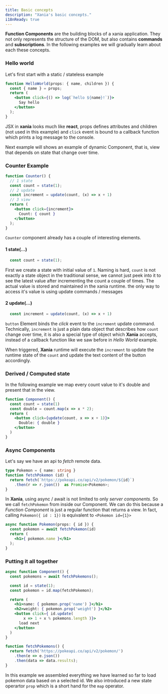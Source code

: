 ```yaml
---
title: Basic concepts
description: "Xania's basic concepts."
i18nReady: true
---
```


**Function Components** are the building blocks of a xania application. They not only represents  the structure of the DOM, but also contains **commands** and **subscriptions**. In the following examples we will gradually learn about each these concepts.

### Hello world
Let's first start with a static / stateless example

```jsx
function HelloWorld(props: { name, children }) {
  const { name } = props;
  return (
    <button click={() => log(`hello ${name}!`)}>
      Say hello
    </button>
  );
}
```

JSX in **xania** looks much like **react**, props defines attributes and children (not used in this example) and `click` event is bound to a callback function which prints a log message to the console.

Next example will shows an example of dynamic Component, that is, view that depends on state that change over time.

### Counter Example

```jsx
function Counter() {
  // 1 state
  const count = state(1);
  // 2 update
  const increment = update(count, (x) => x + 1)
  // 3 view
  return (
    <button click={increment}>
      Count: { count }
    </button>
  );
}
```

`Counter` component already has a couple of interesting elements. 

#### 1 state(...)

```jsx
  const count = state(1);
```

First we create a state with initial value of `1`. Naming is hard, `count` is not exactly a state object in the traditional sense, we cannot just peek into it to see the latest value after incrementing the count a couple of times. The actual value is stored and maintained in the xania runtime. the only way to access it's value is using update commands / messages

#### 2 update(...)
```jsx
  const increment = update(count, (x) => x + 1)
```
`button` Element binds the *click* event to the `increment` update command. Technically, `increment` is just a plain data object that describes how `count` change over time, it is also a special type of object which **Xania** accepts, instead of a callback function like we saw before in *Hello World* example.

When triggered, **Xania** runtime will execute the `increment` to update the runtime state of the `count` and update the text content of the button accordingly. 

### Derived / Computed state

In the following example we map every count value to it's double and present that in the view.

```jsx { 3 }
function Component() {
  const count = state(1)
  const double = count.map(x => x * 2);
  return (
    <button click={update(count, x => x + 1)}>
      Double: { double }
    </button>
  )
}
```

### Async Components

Let's say we have an api to *fetch* remote data.

```typescript
type Pokemon = { name: string }
function fetchPokemon (id) { 
  return fetch(`https://pokeapi.co/api/v2/pokemon/${id}`)
    .then(r => r.json())  as Promise<Pokemon>;
}

```

In **Xania**, using async / await is not limited to only *server components*. 
So we call `fetchPokemon` from inside our Component. We can do this because a *Function Component* is just a regular function that returns a view. In fact, calling `Pokemon({ id : 1})` is equivalent to `<Pokemon id={1}>`


```jsx { 2 }
async function Pokemon(props: { id }) {
  const pokemon = await fetchPokemon(id)
  return (
    <h1>{ pokemon.name }</h1>
  );
}

```

### Putting it all together

```jsx {5,11}
async function Component() {
  const pokemons = await fetchPokemons();

  const id = state(1);
  const pokemon = id.map(fetchPokemon);

  return (
    <h1>name: { pokemon.prop('name') }</h1>
    <h2>weight: { pokemon.prop('weight') }</h2>
    <button click={ id.update(
        x => 1 + x % pokemons.length )}>
      load next
    </button>
  )
}

function fetchPokemons() { 
  return fetch('https://pokeapi.co/api/v2/pokemon/')
    .then(e => e.json())
    .then(data => data.results);
}


```

In this example we assembled everything we have learned so far to load pokemon data based on a selected id. We also introduced a new state operartor `prop` which is a short hand for the `map` operator.

